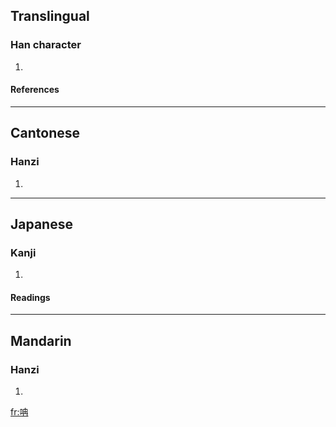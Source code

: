 ==Translingual==
===Han character===
{{Han char|rn=30|rad=口|as=05|sn=8|four=6504<sub>7</sub>|canj=口土月 (RGB)}}
# {{defn|Han}}
====References====
{{Han ref|kx=0181.300|dkj=03435|dj=0399.330|hdz=10600.060|uh=5465|ud=21605|bh=CBE4|bd=52196}}
----
==Cantonese==
===Hanzi===
{{yue-hanzi|jyut=|y=yim4}}
# {{defn|Cantonese}}
----
==Japanese==
===Kanji===
{{ja-kanji|grade=|rs=口05}}
# {{defn|Japanese}} 
====Readings====
{{ja-readings|on=[[ぜん]] (zen), [[ねん]] (nen)|kun=[[かむさま]] (kamusama)}}
----
==Mandarin==
===Hanzi===
{{cmn-hanzi|pin=[[rǎn]] ([[ran3]])|wg=jan<sup>3</sup>}}
# {{defn|Mandarin}}

[[fr:呥]]